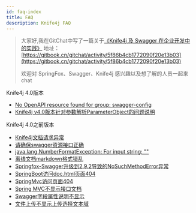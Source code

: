```yaml
---
id: faq-index
title: FAQ 
description: Knife4j FAQ 
---
```


>大家好,我在GitChat中写了一篇关于[《Knife4j 及 Swagger 在企业开发中的实践》](https://gitbook.cn/gitchat/activity/5f86b4cb1772090f20e13b03)
>地址：[https://gitbook.cn/gitchat/activity/5f86b4cb1772090f20e13b03](https://gitbook.cn/gitchat/activity/5f86b4cb1772090f20e13b03)
>
>欢迎对 SpringFox、Swagger、Knife4j 感兴趣以及想了解的人员一起来chat 
>


Knife4j 4.0版本

- [No OpenAPI resource found for group: swagger-config](faq/v4/knife4j-no-openapi)
- [Knife4j v4.0版本针对参数解析ParameterObject的问题说明](faq/v4/knife4j-parameterobject-flat-param)


Knife4j 4.0之前版本


- [Knife4j文档请求异常](faq/knife4j-exception)  
- [请确保swagger资源接口正确](faq/swaggerResourceInvalid)
- [java.lang.NumberFormatException: For input string: ""](faq/format-exception)
- [离线文档markdown格式错乱](faq/md-format-error)
- [Springfox-Swagger升级到2.9.2导致的NoSuchMethodError异常](faq/sp-nmerror)
- [SpringBoot访问doc.html页面404](faq/springboot-404)
- [SpringMvc访问页面404](faq/springmvc-404)
- [Spring MVC不显示接口文档](faq/springmvc-notshow)
- [Swagger字段属性说明不显示](faq/swagger-des-not-found)
- [文件上传不显示上传选择文本域](faq/upload-error)
 
 
 